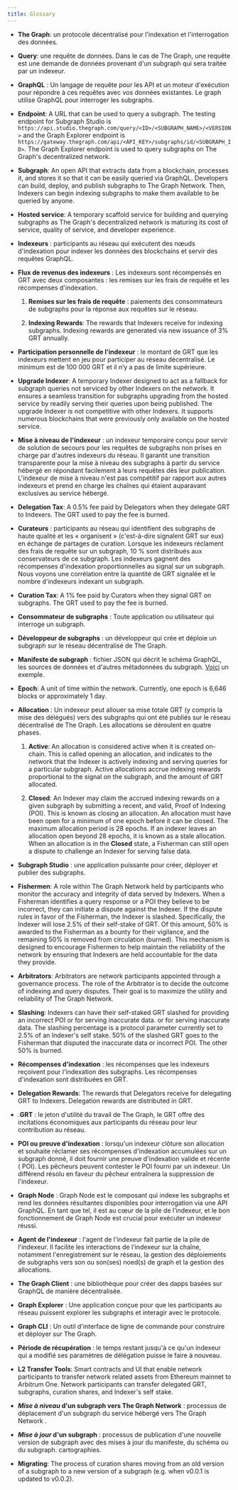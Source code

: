 ```yaml
---
title: Glossary
---
```


- **The Graph**: un protocole décentralisé pour l'indexation et l'interrogation des données.

- **Query**: une requête de données. Dans le cas de The Graph, une requête est une demande de données provenant d'un subgraph qui sera traitée par un indexeur.

- **GraphQL** : Un langage de requête pour les API et un moteur d'exécution pour répondre à ces requêtes avec vos données existantes. Le graph utilise GraphQL pour interroger les subgraphs.

- **Endpoint**: A URL that can be used to query a subgraph. The testing endpoint for Subgraph Studio is `https://api.studio.thegraph.com/query/<ID>/<SUBGRAPH_NAME>/<VERSION>` and the Graph Explorer endpoint is `https://gateway.thegraph.com/api/<API_KEY>/subgraphs/id/<SUBGRAPH_ID>`. The Graph Explorer endpoint is used to query subgraphs on The Graph's decentralized network.

- **Subgraph**: An open API that extracts data from a blockchain, processes it, and stores it so that it can be easily queried via GraphQL. Developers can build, deploy, and publish subgraphs to The Graph Network. Then, Indexers can begin indexing subgraphs to make them available to be queried by anyone.

- **Hosted service**: A temporary scaffold service for building and querying subgraphs as The Graph's decentralized network is maturing its cost of service, quality of service, and developer experience.

- **Indexeurs** : participants au réseau qui exécutent des nœuds d'indexation pour indexer les données des blockchains et servir des requêtes GraphQL.

- **Flux de revenus des indexeurs** : Les indexeurs sont récompensés en GRT avec deux composantes : les remises sur les frais de requête et les récompenses d'indexation.

  1. **Remises sur les frais de requête** : paiements des consommateurs de subgraphs pour la réponse aux requêtes sur le réseau.

  2. **Indexing Rewards**: The rewards that Indexers receive for indexing subgraphs. Indexing rewards are generated via new issuance of 3% GRT annually.

- **Participation personnelle de l'indexeur** : le montant de GRT que les indexeurs mettent en jeu pour participer au réseau décentralisé. Le minimum est de 100 000 GRT et il n’y a pas de limite supérieure.

- **Upgrade Indexer**: A temporary Indexer designed to act as a fallback for subgraph queries not serviced by other Indexers on the network. It ensures a seamless transition for subgraphs upgrading from the hosted service by readily serving their queries upon being published. The upgrade Indexer is not competitive with other Indexers. It supports numerous blockchains that were previously only available on the hosted service.

- **Mise à niveau de l'indexeur** : un indexeur temporaire conçu pour servir de solution de secours pour les requêtes de subgraphs non prises en charge par d'autres indexeurs du réseau. Il garantit une transition transparente pour la mise à niveau des subgraphs à partir du service hébergé en répondant facilement à leurs requêtes dès leur publication. L'indexeur de mise à niveau n'est pas compétitif par rapport aux autres indexeurs et prend en charge les chaînes qui étaient auparavant exclusives au service hébergé.

- **Delegation Tax**: A 0.5% fee paid by Delegators when they delegate GRT to Indexers. The GRT used to pay the fee is burned.

- **Curateurs** : participants au réseau qui identifient des subgraphs de haute qualité et les « organisent » (c'est-à-dire signalent GRT sur eux) en échange de partages de curation. Lorsque les indexeurs réclament des frais de requête sur un subgraph, 10 % sont distribués aux conservateurs de ce subgraph. Les indexeurs gagnent des récompenses d'indexation proportionnelles au signal sur un subgraph. Nous voyons une corrélation entre la quantité de GRT signalée et le nombre d'indexeurs indexant un subgraph.

- **Curation Tax**: A 1% fee paid by Curators when they signal GRT on subgraphs. The GRT used to pay the fee is burned.

- **Consommateur de subgraphs** : Toute application ou utilisateur qui interroge un subgraph.

- **Développeur de subgraphs** : un développeur qui crée et déploie un subgraph sur le réseau décentralisé de The Graph.

- **Manifeste de subgraph** : fichier JSON qui décrit le schéma GraphQL, les sources de données et d'autres métadonnées du subgraph. [Voici](https://ipfs.io/ipfs/QmVQdzeGdPUiLiACeqXRpKAYpyj8Z1yfWLMUq7A7WundUf) un exemple.

- **Epoch**: A unit of time within the network. Currently, one epoch is 6,646 blocks or approximately 1 day.

- **Allocation** : Un indexeur peut allouer sa mise totale GRT (y compris la mise des délégués) vers des subgraphs qui ont été publiés sur le réseau décentralisé de The Graph. Les allocations se déroulent en quatre phases.

  1. **Active**: An allocation is considered active when it is created on-chain. This is called opening an allocation, and indicates to the network that the Indexer is actively indexing and serving queries for a particular subgraph. Active allocations accrue indexing rewards proportional to the signal on the subgraph, and the amount of GRT allocated.

  2. **Closed**: An Indexer may claim the accrued indexing rewards on a given subgraph by submitting a recent, and valid, Proof of Indexing (POI). This is known as closing an allocation. An allocation must have been open for a minimum of one epoch before it can be closed. The maximum allocation period is 28 epochs. If an indexer leaves an allocation open beyond 28 epochs, it is known as a stale allocation. When an allocation is in the **Closed** state, a Fisherman can still open a dispute to challenge an Indexer for serving false data.

- **Subgraph Studio** : une application puissante pour créer, déployer et publier des subgraphs.

- **Fishermen**: A role within The Graph Network held by participants who monitor the accuracy and integrity of data served by Indexers. When a Fisherman identifies a query response or a POI they believe to be incorrect, they can initiate a dispute against the Indexer. If the dispute rules in favor of the Fisherman, the Indexer is slashed. Specifically, the Indexer will lose 2.5% of their self-stake of GRT. Of this amount, 50% is awarded to the Fisherman as a bounty for their vigilance, and the remaining 50% is removed from circulation (burned). This mechanism is designed to encourage Fishermen to help maintain the reliability of the network by ensuring that Indexers are held accountable for the data they provide.

- **Arbitrators**: Arbitrators are network participants appointed through a governance process. The role of the Arbitrator is to decide the outcome of indexing and query disputes. Their goal is to maximize the utility and reliability of The Graph Network.

- **Slashing**: Indexers can have their self-staked GRT slashed for providing an incorrect POI or for serving inaccurate data. or for serving inaccurate data. The slashing percentage is a protocol parameter currently set to 2.5% of an Indexer's self stake. 50% of the slashed GRT goes to the Fisherman that disputed the inaccurate data or incorrect POI. The other 50% is burned.

- **Récompenses d'indexation** : les récompenses que les indexeurs reçoivent pour l'indexation des subgraphs. Les récompenses d'indexation sont distribuées en GRT.

- **Delegation Rewards**: The rewards that Delegators receive for delegating GRT to Indexers. Delegation rewards are distributed in GRT.

- .**GRT** : le jeton d'utilité du travail de The Graph, le GRT offre des incitations économiques aux participants du réseau pour leur contribution au réseau.

- **POI ou preuve d'indexation** : lorsqu'un indexeur clôture son allocation et souhaite réclamer ses récompenses d'indexation accumulées sur un subgraph donné, il doit fournir une preuve d'indexation valide et récente ( POI). Les pêcheurs peuvent contester le POI fourni par un indexeur. Un différend résolu en faveur du pêcheur entraînera la suppression de l'indexeur.

- **Graph Node** : Graph Node est le composant qui indexe les subgraphs et rend les données résultantes disponibles pour interrogation via une API GraphQL. En tant que tel, il est au cœur de la pile de l’indexeur, et le bon fonctionnement de Graph Node est crucial pour exécuter un indexeur réussi.

- **Agent de l'indexeur** : l'agent de l'indexeur fait partie de la pile de l'indexeur. Il facilite les interactions de l'indexeur sur la chaîne, notamment l'enregistrement sur le réseau, la gestion des déploiements de subgraphs vers son ou son(ses) noed(s) de graph et la gestion des allocations.

- **The Graph Client** : une bibliothèque pour créer des dapps basées sur GraphQL de manière décentralisée.

- **Graph Explorer** : Une application conçue pour que les participants au réseau puissent explorer les subgraphs et interagir avec le protocole.

- **Graph CLI** : Un outil d'interface de ligne de commande pour construire et déployer sur The Graph.

- **Période de récupération** : le temps restant jusqu'à ce qu'un indexeur qui a modifié ses paramètres de délégation puisse le faire à nouveau.

- **L2 Transfer Tools**: Smart contracts and UI that enable network participants to transfer network related assets from Ethereum mainnet to Arbitrum One. Network participants can transfer delegated GRT, subgraphs, curation shares, and Indexer's self stake.

- **_Mise à niveau_ d'un subgraph vers The Graph Network** : processus de déplacement d'un subgraph du service hébergé vers The Graph Network .

- **_Mise à jour_ d'un subgraph** : processus de publication d'une nouvelle version de subgraph avec des mises à jour du manifeste, du schéma ou du subgraph. cartographies.

- **Migrating**: The process of curation shares moving from an old version of a subgraph to a new version of a subgraph (e.g. when v0.0.1 is updated to v0.0.2).
